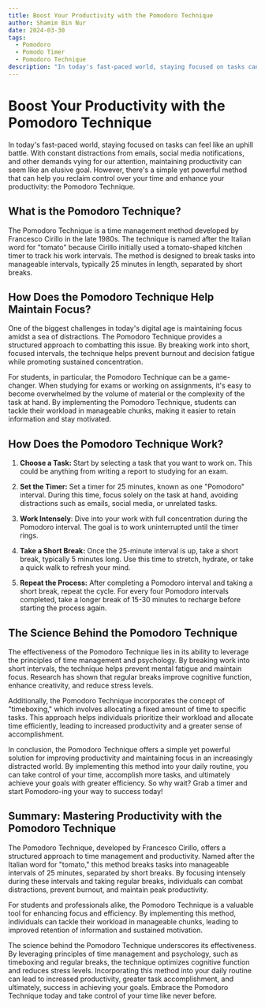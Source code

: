 ```yaml
---
title: Boost Your Productivity with the Pomodoro Technique
author: Shamim Bin Nur
date: 2024-03-30
tags:
  - Pomodoro
  - Pomodo Timer
  - Pomodoro Technique
description: "In today's fast-paced world, staying focused on tasks can feel like an uphill battle. With constant distractions from emails, social media notifications, and other demands vying for our attention, maintaining productivity can seem like an elusive goal. However, there's a simple yet powerful method that can help you reclaim control over your time and enhance your productivity: the Pomodoro Technique."
---
```



# Boost Your Productivity with the Pomodoro Technique

In today's fast-paced world, staying focused on tasks can feel like an uphill battle. With constant distractions from emails, social media notifications, and other demands vying for our attention, maintaining productivity can seem like an elusive goal. However, there's a simple yet powerful method that can help you reclaim control over your time and enhance your productivity: the Pomodoro Technique.

## What is the Pomodoro Technique?

The Pomodoro Technique is a time management method developed by Francesco Cirillo in the late 1980s. The technique is named after the Italian word for "tomato" because Cirillo initially used a tomato-shaped kitchen timer to track his work intervals. The method is designed to break tasks into manageable intervals, typically 25 minutes in length, separated by short breaks.

## How Does the Pomodoro Technique Help Maintain Focus?

One of the biggest challenges in today's digital age is maintaining focus amidst a sea of distractions. The Pomodoro Technique provides a structured approach to combatting this issue. By breaking work into short, focused intervals, the technique helps prevent burnout and decision fatigue while promoting sustained concentration.

For students, in particular, the Pomodoro Technique can be a game-changer. When studying for exams or working on assignments, it's easy to become overwhelmed by the volume of material or the complexity of the task at hand. By implementing the Pomodoro Technique, students can tackle their workload in manageable chunks, making it easier to retain information and stay motivated.

## How Does the Pomodoro Technique Work?

1. __Choose a Task:__ Start by selecting a task that you want to work on. This could be anything from writing a report to studying for an exam.

2. __Set the Timer:__ Set a timer for 25 minutes, known as one "Pomodoro" interval. During this time, focus solely on the task at hand, avoiding distractions such as emails, social media, or unrelated tasks.

3. __Work Intensely__: Dive into your work with full concentration during the Pomodoro interval. The goal is to work uninterrupted until the timer rings.

4. __Take a Short Break:__ Once the 25-minute interval is up, take a short break, typically 5 minutes long. Use this time to stretch, hydrate, or take a quick walk to refresh your mind.

5. __Repeat the Process:__ After completing a Pomodoro interval and taking a short break, repeat the cycle. For every four Pomodoro intervals completed, take a longer break of 15-30 minutes to recharge before starting the process again.

## The Science Behind the Pomodoro Technique

The effectiveness of the Pomodoro Technique lies in its ability to leverage the principles of time management and psychology. By breaking work into short intervals, the technique helps prevent mental fatigue and maintain focus. Research has shown that regular breaks improve cognitive function, enhance creativity, and reduce stress levels.

Additionally, the Pomodoro Technique incorporates the concept of "timeboxing," which involves allocating a fixed amount of time to specific tasks. This approach helps individuals prioritize their workload and allocate time efficiently, leading to increased productivity and a greater sense of accomplishment.

In conclusion, the Pomodoro Technique offers a simple yet powerful solution for improving productivity and maintaining focus in an increasingly distracted world. By implementing this method into your daily routine, you can take control of your time, accomplish more tasks, and ultimately achieve your goals with greater efficiency. So why wait? Grab a timer and start Pomodoro-ing your way to success today!

## Summary: Mastering Productivity with the Pomodoro Technique

The Pomodoro Technique, developed by Francesco Cirillo, offers a structured approach to time management and productivity. Named after the Italian word for "tomato," this method breaks tasks into manageable intervals of 25 minutes, separated by short breaks. By focusing intensely during these intervals and taking regular breaks, individuals can combat distractions, prevent burnout, and maintain peak productivity.

For students and professionals alike, the Pomodoro Technique is a valuable tool for enhancing focus and efficiency. By implementing this method, individuals can tackle their workload in manageable chunks, leading to improved retention of information and sustained motivation.

The science behind the Pomodoro Technique underscores its effectiveness. By leveraging principles of time management and psychology, such as timeboxing and regular breaks, the technique optimizes cognitive function and reduces stress levels. Incorporating this method into your daily routine can lead to increased productivity, greater task accomplishment, and ultimately, success in achieving your goals. Embrace the Pomodoro Technique today and take control of your time like never before.